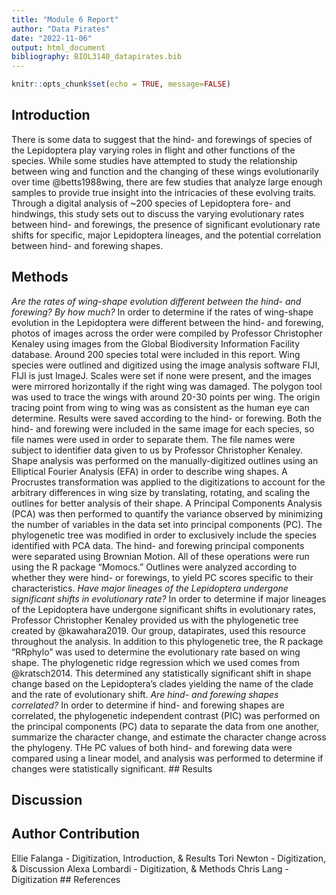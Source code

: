 ```yaml
---
title: "Module 6 Report"
author: "Data Pirates"
date: "2022-11-06"
output: html_document
bibliography: BIOL3140_datapirates.bib
---
```


```r
knitr::opts_chunk$set(echo = TRUE, message=FALSE)
```

## Introduction
There is some data to suggest that the hind- and forewings of species of the Lepidoptera play varying roles in flight and other functions of the species. While some studies have attempted to study the relationship between wing and function and the changing of these wings evolutionarily over time @betts1988wing, there are few studies that analyze large enough samples to provide true insight into the intricacies of these evolving traits. Through a digital analysis of ~200 species of Lepidoptera fore- and hindwings, this study sets out to discuss the varying evolutionary rates between hind- and forewings, the presence of significant evolutionary rate shifts for specific, major Lepidoptera lineages, and the potential correlation between hind- and forewing shapes. 

## Methods
*Are the rates of wing-shape evolution different between the hind- and forewing? By how much?*
In order to determine if the rates of wing-shape evolution in the Lepidoptera were different between the hind- and forewing, photos of images across the order were compiled by Professor Christopher Kenaley using images from the Global Biodiversity Information Facility database. Around 200 species total were included in this report. Wing species were outlined and digitized using the image analysis software FIJI, FIJI is just ImageJ. Scales were set if none were present, and the images were mirrored horizontally if the right wing was damaged. The polygon tool was used to trace the wings with around 20-30 points per wing. The origin tracing point from wing to wing was as consistent as the human eye can determine. Results were saved according to the hind- or forewing. Both the hind- and forewing were included in the same image for each species, so file names were used in order to separate them. The file names were subject to identifier data given to us by Professor Christopher Kenaley. Shape analysis was performed on the manually-digitized outlines using an Elliptical Fourier Analysis (EFA) in order to describe wing shapes. A Procrustes transformation was applied to the digitizations to account for the arbitrary differences in wing size by translating, rotating, and scaling the outlines for better analysis of their shape. A Principal Components Analysis (PCA) was then performed to quantify the variance observed by minimizing the number of variables in the data set into principal components (PC). The phylogenetic tree was modified in order to exclusively include the species identified with PCA data. The hind- and forewing principal components were separated using Brownian Motion. All of these operations were run using the R package “Momocs.” Outlines were analyzed according to whether they were hind- or forewings, to yield PC scores specific to their characteristics.
*Have major lineages of the Lepidoptera undergone significant shifts in evolutionary rate?*
In order to determine if major lineages of the Lepidoptera have undergone significant shifts in evolutionary rates, Professor Christopher Kenaley provided us with the phylogenetic tree created by @kawahara2019. Our group, datapirates, used this resource throughout the analysis. In addition to this phylogenetic tree, the R package “RRphylo” was used to determine the evolutionary rate based on wing shape. The phylogenetic ridge regression which we used comes from @kratsch2014. This determined any statistically significant shift in shape change based on the Lepidoptera’s clades yielding the name of the clade and the rate of evolutionary shift.
*Are hind- and forewing shapes correlated?*
In order to determine if hind- and forewing shapes are correlated, the phylogenetic independent contrast (PIC) was performed on the principal components (PC) data to separate the data from one another, summarize the character change, and estimate the character change across the phylogeny. THe PC values of both hind- and forewing data were compared using a linear model, and analysis was performed to determine if changes were statistically significant.
## Results

## Discussion

## Author Contribution
Ellie Falanga - Digitization, Introduction, & Results
Tori Newton - Digitization, & Discussion
Alexa Lombardi - Digitization, & Methods 
Chris Lang - Digitization
## References
